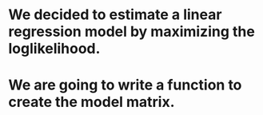 # We decided to estimate a linear regression model by maximizing the loglikelihood.
# We are going to write a function to create the model matrix.